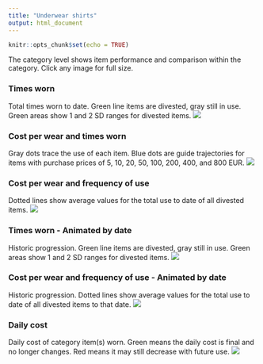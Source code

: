 ```yaml
---
title: "Underwear shirts"
output: html_document
---
```


```r
knitr::opts_chunk$set(echo = TRUE)

```

The category level shows item performance and comparison within the category. Click any image for full size.

### Times worn
Total times worn to date. Green line items are divested, gray still in use. Green areas show 1 and 2 SD ranges for divested items.
[![](https://www.dropbox.com/s/91qovqiufzm2358/Category-Underwear_shirts-Times_used.png?raw=1)](https://www.dropbox.com/s/91qovqiufzm2358/Category-Underwear_shirts-Times_used.png?raw=1){target="_blank"}

### Cost per wear and times worn
Gray dots trace the use of each item. Blue dots are guide trajectories for items with purchase prices of 5, 10, 20, 50, 100, 200, 400, and 800 EUR.
[![](https://www.dropbox.com/s/kw40mwurslqirxl/Category-Underwear_shirts-Cost_and_Cumulative_use.png?raw=1)](https://www.dropbox.com/s/kw40mwurslqirxl/Category-Underwear_shirts-Cost_and_Cumulative_use.png?raw=1){target="_blank"}

### Cost per wear and frequency of use
Dotted lines show average values for the total use to date of all divested items.
[![](https://www.dropbox.com/s/3kgsihwn1c500r3/Category-Underwear_shirts.png?raw=1)](https://www.dropbox.com/s/3kgsihwn1c500r3/Category-Underwear_shirts.png?raw=1){target="_blank"}

### Times worn - Animated by date
Historic progression. Green line items are divested, gray still in use. Green areas show 1 and 2 SD ranges for divested items. 
![](https://www.dropbox.com/s/i0cfzr5gkumyb3j/Category-Underwear_shirts-Times_used-animation.gif?raw=1)

### Cost per wear and frequency of use - Animated by date
Historic progression. Dotted lines show average values for the total use to date of all divested items to that date.
![](https://www.dropbox.com/s/d01t138pth6p9uc/Category-Underwear_shirts-animation.gif?raw=1)

### Daily cost
Daily cost of category item(s) worn. Green means the daily cost is final and no longer changes. Red means it may still decrease with future use.
[![](https://www.dropbox.com/s/phnjg4jnfgxbab3/Category-Underwear_shirts-Daily_cost.png?raw=1)](https://www.dropbox.com/s/phnjg4jnfgxbab3/Category-Underwear_shirts-Daily_cost.png?raw=1){target="_blank"}
